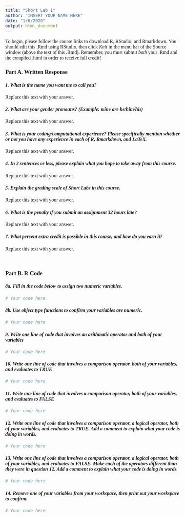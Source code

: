 ```yaml
---
title: "Short Lab 1"
author: "INSERT YOUR NAME HERE"
date: "1/6/2020"
output: html_document
---
```



<!--- Please do not touch the code below! It is for styling. --->
<style type="text/css">
/* Whole document: */
body{
  font-family: "Georgia", serif;
  font-size: 12pt;
}
h1.title {
  font-size: 38px;
  text-align: center;
}
h4.author {
  font-size: 18px;
  text-align: center;
}
h4.date {
  font-size: 18px;
  text-align: center;
}
</style>
<!--- Begin here! Fill in text and R code for each of these questions. --->

To begin, please follow the course links to download R, RStudio, and Rmarkdown.
You should edit this .Rmd using RStudio, then click *Knit* in the menu bar of the Source window (above the text of this .Rmd).
Remember, you must submit *both* your .Rmd and the compiled .html in order to receive full credit!

### **Part A. Written Response**

#### *1. What is the name you want me to call you?*

Replace this text with your answer.

#### *2. What are your gender pronouns? (Example: mine are he/him/his)*

Replace this text with your answer.

#### *3. What is your coding/computational experience? Please specifically mention whether or not you have any experience in each of R, Rmarkdown, and LaTeX.*

Replace this text with your answer.

#### *4. In 3 sentences or less, please explain what you hope to take away from this course.*

Replace this text with your answer.

#### *5. Explain the grading scale of Short Labs in this course.*

Replace this text with your answer.

#### *6. What is the penalty if you submit an assignment 32 hours late?*

Replace this text with your answer.

#### *7. What percent extra credit is possible in this course, and how do you earn it?*

Replace this text with your answer.

<!--- Note: I use the backslash to skip a line for formatting. --->
\ 

### **Part B. R Code**

#### *8a. Fill in the code below to assign two numeric variables.*

```r
# Your code here
```

#### *8b. Use object type functions to confirm your variables are numeric.*

```r
# Your code here
```

#### *9. Write one line of code that involves an arithmatic operator and both of your variables*

```r
# Your code here
```

#### *10. Write one line of code that involves a comparison operator, both of your variables, and evaluates to TRUE*

```r
# Your code here
```

#### *11. Write one line of code that involves a comparison operator, both of your variables, and evaluates to FALSE*

```r
# Your code here
```

#### *12. Write one line of code that involves a comparison operator, a logical operator, both of your variables, and evaluates to TRUE. Add a comment to explain what your code is doing in words.*

```r
# Your code here
```

#### *13. Write one line of code that involves a comparison operator, a logical operator, both of your variables, and evaluates to FALSE. Make each of the operators different than they were in question 12. Add a comment to explain what your code is doing in words.*

```r
# Your code here
```

#### *14. Remove one of your variables from your workspace, then print out your workspace to confirm.*

```r
# Your code here
```
